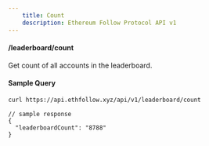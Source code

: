 ```yaml
---
    title: Count
    description: Ethereum Follow Protocol API v1
---
```


#### /leaderboard/count
Get count of all accounts in the leaderboard. 


#### Sample Query
```sh
curl https://api.ethfollow.xyz/api/v1/leaderboard/count
```

```jsonc
// sample response
{
  "leaderboardCount": "8788"
}
```